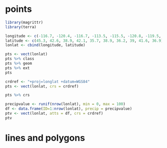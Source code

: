 # points
```r
library(magrittr)
library(terra)

longitude <- c(-116.7, -120.4, -116.7, -113.5, -115.5, -120.8, -119.5, -113.7, -113.7, -110.7)
latitude <- c(45.3, 42.6, 38.9, 42.1, 35.7, 38.9, 36.2, 39, 41.6, 36.9)
lonlat <- cbind(longitude, latitude)

pts <- vect(lonlat)
pts %>% class
pts %>% geom
pts %>% ext
pts
```

```r
crdref <- "+proj=longlat +datum=WGS84"
pts <- vect(lonlat, crs = crdref)

pts %>% crs

precipvalue <- runif(nrow(lonlat), min = 0, max = 100)
df <- data.frame(ID=1:nrow(lonlat), precip = precipvalue)
ptv <- vect(lonlat, atts = df, crs = crdref)
ptv
```

# lines and polygons
